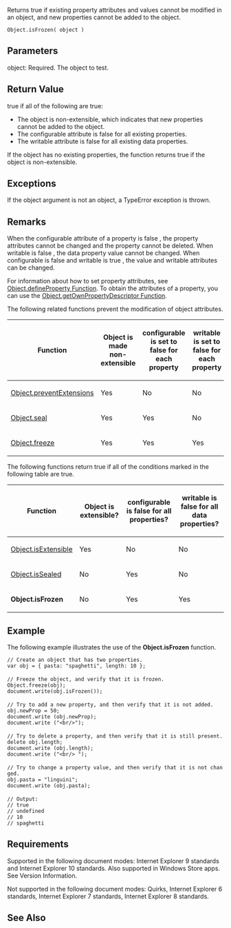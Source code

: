 Returns true if existing property attributes and values cannot be modified in an object, and new properties cannot be added to the object.

 Object.isFrozen( object )

==Parameters==
; object: Required. The object to test.

==Return Value==
true if all of the following are true:

* The object is non-extensible, which indicates that new properties cannot be added to the object.
* The configurable attribute is false for all existing properties.
* The writable attribute is false for all existing data properties.
If the object has no existing properties, the function returns true if the object is non-extensible.


==Exceptions==
If the object argument is not an object, a TypeError exception is thrown.


==Remarks==
When the configurable attribute of a property is false , the property attributes cannot be changed and the property cannot be deleted. When writable is false , the data property value cannot be changed. When configurable is false and writable is true , the value and writable attributes can be changed.

For information about how to set property attributes, see [[Objects/Object/Object.defineProperty|Object.defineProperty Function]]. To obtain the attributes of a property, you can use the [[Objects/Object/Object.getOwnPropertyDescriptor Function|Object.getOwnPropertyDescriptor Function]].

The following related functions prevent the modification of object attributes.

{| class='wikitable'
|-
! Function
! Object is made non-extensible
! configurable is set to false for each property
! writable is set to false for each property
|-
| [[Objects/Object/Object.preventExtensions|Object.preventExtensions]]
| Yes
| No
| No
|-
| [[Objects/Object/Object.seal|Object.seal]]
| Yes
| Yes
| No
|-
| [[Objects/Object/Object.freeze|Object.freeze]]
| Yes
| Yes
| Yes
|}
The following functions return true if all of the conditions marked in the following table are true.

{| class='wikitable'
|-
! Function
! Object is extensible?
! configurable is false for all properties?
! writable is false for all data properties?
|-
| [[Objects/Object/Object.isExtensible|Object.isExtensible]]
| Yes
| No
| No
|-
| [[Objects/Object/Object.isSealed|Object.isSealed]]
| No
| Yes
| No
|-
| '''Object.isFrozen'''
| No
| Yes
| Yes
|}

==Example==
The following example illustrates the use of the '''Object.isFrozen''' function.

 // Create an object that has two properties.
 var obj = { pasta: "spaghetti", length: 10 };
 
 // Freeze the object, and verify that it is frozen.
 Object.freeze(obj);
 document.write(obj.isFrozen());
 
 // Try to add a new property, and then verify that it is not added. 
 obj.newProp = 50;
 document.write (obj.newProp);
 document.write ("&lt;br/&gt;");
 
 // Try to delete a property, and then verify that it is still present.
 delete obj.length;
 document.write (obj.length);
 document.write ("&lt;br/&gt; ");
 
 // Try to change a property value, and then verify that it is not changed.
 obj.pasta = "linguini";
 document.write (obj.pasta);
 
 // Output:
 // true
 // undefined
 // 10
 // spaghetti

==Requirements==
Supported in the following document modes: Internet Explorer 9 standards and Internet Explorer 10 standards. Also supported in Windows Store apps. See Version Information.

Not supported in the following document modes: Quirks, Internet Explorer 6 standards, Internet Explorer 7 standards, Internet Explorer 8 standards.


==See Also==

              

              

              

              

              

              

              

              
